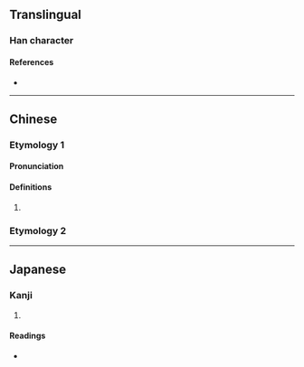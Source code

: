 {{character info/new}}
==Translingual==

===Han character===
{{Han char|rn=102|rad=田|as=00|sn=5|four=|canj=LA}}

====References====
* {{Han ref|kx=0759.001|dkj=21727|hdz=42527.010|uh=7534|ud=30004}}

----

==Chinese==
{{zh-forms}}
===Etymology 1===

====Pronunciation====
{{zh-pron
|m=zhá
|c=zaat6
|cat=
}}


====Definitions====
{{zh-hanzi}}

# {{zh-only|曱甴}}

===Etymology 2===
{{zh-see|由|v}}
----

==Japanese==

===Kanji===
{{ja-kanji|grade=|rs=田00}}

# {{defn|lang=ja|sort=田00}}

====Readings====
* {{ja-readings|on=[[そう]] (sō)|kun=}}